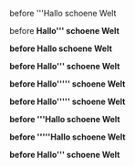 before '''Hallo schoene
Welt

before <b>Hallo''' schoene
Welt

before <b>Hallo schoene
Welt
</b>

before <b>Hallo''' schoene
Welt

before <b>Hallo''''' schoene
Welt

before <b>Hallo''''' schoene</b>
Welt

before '''Hallo</b> schoene
Welt

before '''''Hallo</b> schoene
Welt

before </b>Hallo''' schoene
Welt
